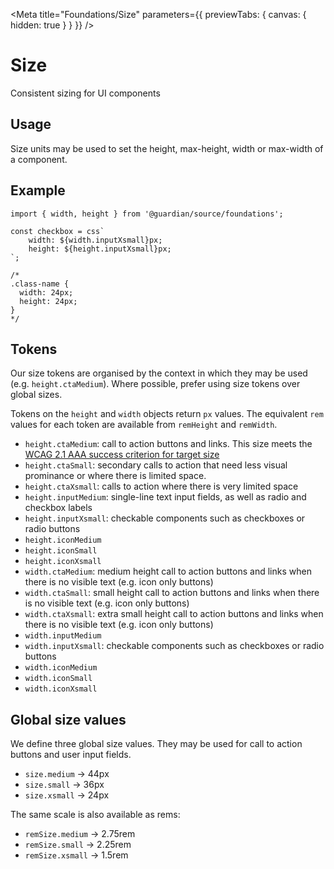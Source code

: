 
<Meta
	title="Foundations/Size"
	parameters={{ previewTabs: { canvas: { hidden: true } } }}
/>

# Size

Consistent sizing for UI components

## Usage

Size units may be used to set the height, max-height, width or max-width of a
component.

## Example

```tsx
import { width, height } from '@guardian/source/foundations';

const checkbox = css`
	width: ${width.inputXsmall}px;
	height: ${height.inputXsmall}px;
`;

/*
.class-name {
  width: 24px;
  height: 24px;
}
*/
```

## Tokens

Our size tokens are organised by the context in which they may be used (e.g.
`height.ctaMedium`). Where possible, prefer using size tokens over global sizes.

Tokens on the `height` and `width` objects return `px` values. The equivalent
`rem` values for each token are available from `remHeight` and `remWidth`.

- `height.ctaMedium`: call to action buttons and links. This size
  meets the [WCAG 2.1 AAA success criterion for target size](https://www.w3.org/TR/WCAG21/#target-size)
- `height.ctaSmall`: secondary calls to action that need less visual
  prominance or where there is limited space.
- `height.ctaXsmall`: calls to action where there is very
  limited space
- `height.inputMedium`: single-line text input fields, as well as
  radio and checkbox labels
- `height.inputXsmall`: checkable components such as checkboxes or
  radio buttons
- `height.iconMedium`
- `height.iconSmall`
- `height.iconXsmall`
- `width.ctaMedium`: medium height call to action buttons and links when there is no visible text (e.g. icon only buttons)
- `width.ctaSmall`: small height call to action buttons and links when
  there is no visible text (e.g. icon only buttons)
- `width.ctaXsmall`: extra small height call to action buttons and
  links when there is no visible text (e.g. icon only buttons)
- `width.inputMedium`
- `width.inputXsmall`: checkable components such as checkboxes or
  radio buttons
- `width.iconMedium`
- `width.iconSmall`
- `width.iconXsmall`

## Global size values

We define three global size values. They may be used for call to action buttons
and user input fields.

- `size.medium` -> 44px
- `size.small` -> 36px
- `size.xsmall` -> 24px

The same scale is also available as rems:

- `remSize.medium` -> 2.75rem
- `remSize.small` -> 2.25rem
- `remSize.xsmall` -> 1.5rem
